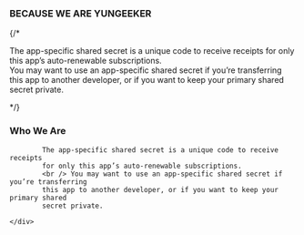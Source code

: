 <section className="h-[70vh]">
<br/><br/><br/>
<div className="p-4 flex justify-center">
	<div>
		<h3>BECAUSE WE ARE YUNGEEKER</h3>
		{/* <p>The app-specific shared secret is a unique code to receive receipts for only this app’s auto-renewable subscriptions.<br/> You may want to use an app-specific shared secret if you’re transferring this app to another developer, or if you want to keep your primary shared secret private.</p> */}
	</div>
</div>

</section>

<div className="flex justify-center bg-blue-500 p-4 text-white">
	<div>
		<h3>Who We Are</h3>
		
			The app-specific shared secret is a unique code to receive receipts
			for only this app’s auto-renewable subscriptions.
			<br /> You may want to use an app-specific shared secret if you’re transferring
			this app to another developer, or if you want to keep your primary shared
			secret private.
		
	</div>
</div>
